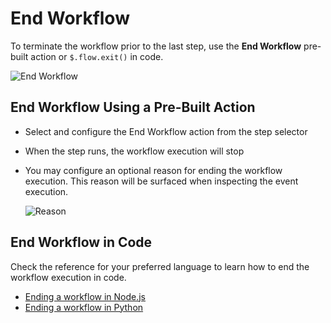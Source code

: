 # End Workflow

To terminate the workflow prior to the last step, use the **End Workflow** pre-built action or `$.flow.exit()` in code.

![End Workflow](./images/end_workflow.png)

## End Workflow Using a Pre-Built Action

- Select and configure the End Workflow action from the step selector
- When the step runs, the workflow execution will stop
- You may configure an optional reason for ending the workflow execution. This reason will be surfaced when inspecting the event execution.

    ![Reason](./images/reason.png)


## End Workflow in Code

Check the reference for your preferred language to learn how to end the workflow execution in code.

- [Ending a workflow in Node.js](/workflows/visual-builder/code/nodejs#ending-a-workflow-early)
- [Ending a workflow in Python](/workflows/visual-builder/code/python#ending-a-workflow-early)

